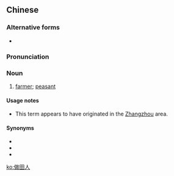 ==Chinese==
{{zh-forms|type=21}}

===Alternative forms===
* {{zh-l|作田人}}

===Pronunciation===
{{zh-pron
|mn=chò-chhân-lâng/chòe-chhân-lâng
|cat=n
}}

===Noun===
{{zh-noun}}

# {{lb|zh|Min Nan}} [[farmer]]; [[peasant]]

====Usage notes====
* This term appears to have originated in the [[w:Zhangzhou|Zhangzhou]] area.

====Synonyms====
* {{zh-l|做穡人|[[chò-sit-lâng]], [[chòe-sit-lâng]]}}
* {{zh-l|作穡人|choh-sit-lâng}}
* {{zh-l|農民|lông-bîn}}

[[ko:做田人]]